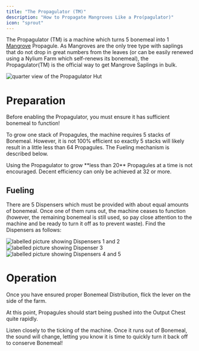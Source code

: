 ```yaml
---
title: "The Propagulator (TM)"
description: "How to Propagate Mangroves Like a Pro(pagulator)"
icon: "sprout"
---
```


The Propagulator (TM) is a machine which turns 5 bonemeal into 1 [Mangrove](/types/mangrove) Propagule.
As Mangroves are the only tree type with saplings that do not drop in great numbers from the leaves (or can be easily renewed using a Nylium Farm which self-renews its bonemeal), the Propagulator(TM) is the official way to get Mangrove Saplings in bulk.

<Frame>
  <img
    src="/images/propagulator_main.png"
    alt="quarter view of the Propagulator Hut"
    title="Propagulator Main"
  />
</Frame>

# Preparation

Before enabling the Propagulator, you must ensure it has sufficient bonemeal to function!

To grow one stack of Propagules, the machine requires 5 stacks of Bonemeal.
However, it is not 100% efficient so exactly 5 stacks will likely result in a little less than 64 Propagules.
The Fueling mechanism is described below.

<Warning>
  Using the Propagulator to grow **less than 20** Propagules at a time is not encouraged. Decent efficiency can only be achieved at 32 or more.
</Warning>

## Fueling

There are 5 Dispensers which must be provided with about equal amounts of bonemeal.
Once one of them runs out, the machine ceases to function (however, the remaining bonemeal is still used, so pay close attention to the machine and be ready to turn it off as to prevent waste).
Find the Dispensers as follows:

<CardGroup>
  <Frame
    caption="The first two Dispensers can be found through the Door next to the sign!">
    <img
    class="m-0"
    src="/images/propagulator_disp_a.png"
    title="Propagulator Dispensers 1 & 2"
    alt="labelled picture showing Dispensers 1 and 2"
    />
  </Frame>

  <Frame
    caption="The third Dispenser is on the other side!">
    <img
    src="/images/propagulator_disp_b.png"
    title="Propagulator Dispenser 3"
    alt="labelled picture showing Dispenser 3"
    />
  </Frame>

  <Frame
    caption="The last two Dispensers are behind the Trapdoor on the back of the farm!">
    <img
    src="/images/propagulator_disp_c.png"
    title="Propagulator Dispensers 4 & 5"
    alt="labelled picture showing Dispensers 4 and 5"
    />
  </Frame>
</CardGroup>

# Operation

Once you have ensured proper Bonemeal Distribution, flick the lever on the side of the farm.

At this point, Propagules should start being pushed into the Output Chest quite rapidly.

Listen closely to the ticking of the machine. Once it runs out of Bonemeal, the sound will change, letting you know it is time to quickly turn it back off to conserve Bonemeal!

